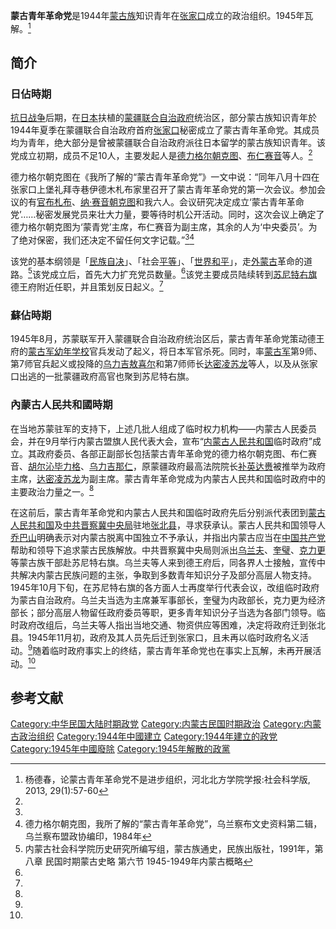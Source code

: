 {{Infobox political party
|name          = 蒙古青年革命黨
|lang1         =
|name_lang1    =
|logo          = 
|colorcode     =     <!-- HTML色彩代碼（例如 "red", "#FF0000"），或用 Party meta 色彩模板 -->
|leader        = 德力格爾朝克圖
|chairperson   = 德力格爾朝克圖
|general_secretary = 
|secretary_general = 
|presidium     = 
|foundation    = {{start date|1944|08|14}}
|dissolution   = 1945年11月
|ideology      = [[民族自决|民族自决]]、[[平等|平等]]、[[和平|和平]]
|seats1_title  = [[蒙疆聯合自治政府職官列表#參議府（1939年—1945年）|蒙古自治邦參議府]]
|seats1        = {{Infobox political party/seats|0|7|hex=#000000}}
|seats2_title  = [[蘇聯最高蘇維埃|蘇聯最高蘇維埃]]
|seats2        = {{Infobox political party/seats|0|1143|hex=#000000}}
|seats3_title  = [[內蒙古盟旗人民代表大會|內蒙古盟旗人民代表大會]]
|seats3        = ''未召開''
|seats4_title  = [[中華民國立法院|中華民國立法院]]
|seats4        = {{Infobox political party/seats|0|49|hex=#000000}}
|seats5_title  = [[中華民國|中華民國]][[國民參政會|國民參政會]]
|seats5        = {{Infobox political party/seats|0|128|hex=#000000}}
|seats6_title  = 
|seats6        = 
|headquarters  = {{flagicon|Mengjiang}} [[蒙古自治邦|蒙古自治邦]][[察哈爾盟|察哈爾盟]][[苏尼特右旗|苏尼特右旗]]德王府（1944年8月-1945年8月）<br>{{Flagdeco|USSR|1936}} [[蘇聯佔領下的滿洲|蘇聯佔領下的滿洲]][[察哈爾省|察哈爾省]][[苏尼特右旗|苏尼特右旗]]德王府（1945年8月-9月）<br>{{flagicon image|Flag of Inner Mongolian People's Republic.svg|22px}} [[內蒙古人民共和國|內蒙古人民共和國]][[苏尼特右旗|苏尼特右旗]]德王府（1945年9月-11月）<br>{{flagicon image|Flag of Inner Mongolian People's Republic.svg|22px}} [[內蒙古人民共和國|內蒙古人民共和國]][[張家口市|張家口市]][[張北縣|張北縣]]（1945年11月）
|international = 
|website       =    <!-- {{URL| }}  --> 
|country       = 中華民國
}}

'''蒙古青年革命党'''是1944年[[蒙古族|蒙古族]]知识青年在[[张家口|张家口]]成立的政治组织。1945年瓦解。<ref name=yang>杨德春，论蒙古青年革命党不是进步组织，河北北方学院学报:社会科学版, 2013, 29(1):57-60</ref>

==简介==
===日佔時期===

[[抗日战争|抗日战争]]后期，在[[日本|日本]]扶植的[[蒙疆联合自治政府|蒙疆联合自治政府]]统治区，部分蒙古族知识青年於1944年夏季在蒙疆联合自治政府首府[[张家口|张家口]]秘密成立了蒙古青年革命党。其成员均为青年，绝大部分是曾被蒙疆联合自治政府派往日本留学的蒙古族知识青年。该党成立初期，成员不足10人，主要发起人是[[德力格尔朝克图|德力格尔朝克图]]、[[布仁赛音|布仁赛音]]等人。<ref name=yang/>

德力格尔朝克图在《我所了解的“蒙古青年革命党”》一文中说：“同年八月十四在张家口上堡礼拜寺巷伊德木札布家里召开了蒙古青年革命党的第一次会议。参加会议的有[[官布扎布|官布札布]]、[[纳·赛音朝克图|纳·赛音朝克图]]和我六人。会议研究决定成立‘蒙古青年革命党’……秘密发展党员来壮大力量，要等待时机公开活动。同时，这次会议上确定了德力格尔朝克图为‘蒙青党’主席，布仁赛音为副主席，其余的人为‘中央委员’。为了绝对保密，我们还决定不留任何文字记载。”<ref name=yang/><ref>德力格尔朝克图，我所了解的“蒙古青年革命党”，乌兰察布文史资料第二辑，乌兰察布盟政协编印，1984年</ref>

该党的基本纲领是「[[民族自决|民族自决]]」、「社会[[平等|平等]]」、「[[世界和平|世界和平]]」，走[[外蒙古|外蒙古]]革命的道路。<ref name=nmg>内蒙古社会科学院历史研究所编写组，蒙古族通史，民族出版社，1991年，第八章 民国时期蒙古史略 第六节 1945-1949年内蒙古概略</ref>该党成立后，首先大力扩充党员数量。<ref name=yang/>该党主要成员陆续转到[[苏尼特右旗|苏尼特右旗]]德王府附近任职，并且策划反日起义。<ref name=nmg/>

===蘇佔時期===

1945年8月，苏蒙联军开入蒙疆联合自治政府统治区后，蒙古青年革命党策动德王府的[[蒙古军幼年学校|蒙古军幼年学校]]官兵发动了起义，将日本军官杀死。同时，率[[蒙古军|蒙古军]]第9师、第7师官兵起义或投降的[[乌力吉敖喜尔|乌力吉敖喜尔]]和第7师师长[[达密凌苏龙|达密凌苏龙]]等人，以及从张家口出逃的一批蒙疆政府高官也聚到苏尼特右旗。

===內蒙古人民共和國時期===

在当地苏蒙驻军的支持下，上述几批人组成了临时权力机构——内蒙古人民委员会，并在9月举行内蒙古盟旗人民代表大会，宣布“[[内蒙古人民共和国|内蒙古人民共和国]]临时政府”成立。其政府委员、各部正副部长包括蒙古青年革命党的德力格尔朝克图、布仁赛音、[[胡尔沁毕力格|胡尔沁毕力格]]、[[乌力吉那仁|乌力吉那仁]]，原蒙疆政府最高法院院长[[补英达赉|补英达赉]]被推举为政府主席，[[达密凌苏龙|达密凌苏龙]]为副主席。蒙古青年革命党成为内蒙古人民共和国临时政府中的主要政治力量之一。<ref name=nmg/>

在这前后，蒙古青年革命党和内蒙古人民共和国临时政府先后分别派代表团到[[蒙古人民共和国|蒙古人民共和国]]及[[中共晋察冀中央局|中共晋察冀中央局]]驻地[[张北县|张北县]]，寻求获承认。蒙古人民共和国领导人[[乔巴山|乔巴山]]明确表示对内蒙古脱离中国独立不予承认，并指出内蒙古应当在[[中国共产党|中国共产党]]帮助和领导下追求蒙古民族解放。中共晋察冀中央局则派出[[乌兰夫|乌兰夫]]、[[奎璧|奎璧]]、[[克力更|克力更]]等蒙古族干部赴苏尼特右旗。乌兰夫等人来到德王府后，同各界人士接触，宣传中共解决内蒙古民族问题的主张，争取到多数青年知识分子及部分高层人物支持。1945年10月下旬，在苏尼特右旗的各方面人士再度举行代表会议，改组临时政府为蒙古自治政府。乌兰夫当选为主席兼军事部长，奎璧为内政部长，克力更为经济部长；部分高层人物留任政府委员等职，更多青年知识分子当选为各部门领导。临时政府改组后，乌兰夫等人指出当地交通、物资供应等困难，决定将政府迁到张北县。1945年11月初，政府及其人员先后迁到张家口，且未再以临时政府名义活动。<ref name=nmg/>随着临时政府事实上的终结，蒙古青年革命党也在事实上瓦解，未再开展活动。<ref name=yang/>

==参考文献==
{{reflist}}

[[Category:中华民国大陆时期政党|Category:中华民国大陆时期政党]]
[[Category:内蒙古民国时期政治|Category:内蒙古民国时期政治]]
[[Category:内蒙古政治组织|Category:内蒙古政治组织]]
[[Category:1944年中國建立|Category:1944年中國建立]]
[[Category:1944年建立的政党|Category:1944年建立的政党]]
[[Category:1945年中國廢除|Category:1945年中國廢除]]
[[Category:1945年解散的政黨|Category:1945年解散的政黨]]